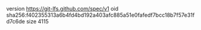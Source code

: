 version https://git-lfs.github.com/spec/v1
oid sha256:f402355313a6b4fd4bd192a403afc885a51e0fafedf7bcc18b7f57e31fd7c6de
size 4115
